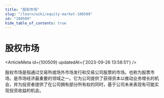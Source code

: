 ```yaml
---
title: "股权市场"
slug: "/learn/wiki/equity-market-100509"
id: "100509"
hide_table_of_contents: true
---
```



# 股权市场

<ArticleMeta id={100509} updatedAt={'2023-09-26 13:58:51'} />
<div className='border-solid border-b border-t-0 my-4 border-[var(--ifm-color-gray-300)]' />

股权市场是指通过交易所或场外市场发行和交易公司股票的市场。也称为股票市场，是市场经济最重要的领域之一。它为公司提供了获得资本以推动业务增长的机会，并为投资者提供了在公司拥有部分所有权的同时，基于公司未来表现有可能实现投资收益的机会。
